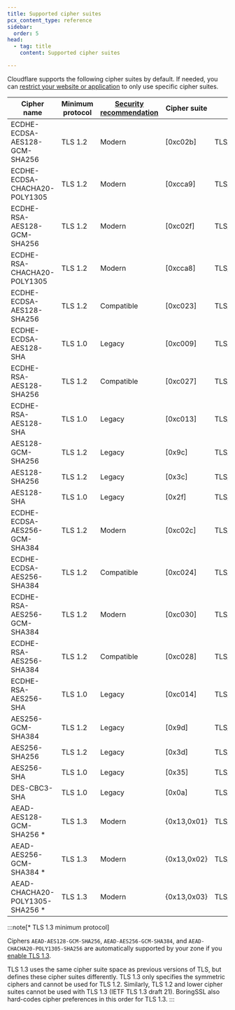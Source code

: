 ```yaml
---
title: Supported cipher suites
pcx_content_type: reference
sidebar:
  order: 5
head:
  - tag: title
    content: Supported cipher suites

---
```


Cloudflare supports the following cipher suites by default. If needed, you can [restrict your website or application](/ssl/edge-certificates/additional-options/cipher-suites/customize-cipher-suites/) to only use specific cipher suites.

| Cipher name | Minimum protocol | [Security recommendation](/ssl/edge-certificates/additional-options/cipher-suites/recommendations/) | Cipher suite | IANA name |
| -------------------------------- | ---------------- | ------------------------------------------------------------------------ | ------------ | --------------------------------------------------- |
| ECDHE-ECDSA-AES128-GCM-SHA256    | TLS 1.2          | Modern                                                                   | \[0xc02b]    | TLS\_ECDHE\_ECDSA\_WITH\_AES\_128\_GCM\_SHA256      |
| ECDHE-ECDSA-CHACHA20-POLY1305    | TLS 1.2          | Modern                                                                   | \[0xcca9]    | TLS\_ECDHE\_ECDSA\_WITH\_CHACHA20\_POLY1305\_SHA256 |
| ECDHE-RSA-AES128-GCM-SHA256      | TLS 1.2          | Modern                                                                   | \[0xc02f]    | TLS\_ECDHE\_RSA\_WITH\_AES\_128\_GCM\_SHA256        |
| ECDHE-RSA-CHACHA20-POLY1305      | TLS 1.2          | Modern                                                                   | \[0xcca8]    | TLS\_ECDHE\_RSA\_WITH\_CHACHA20\_POLY1305\_SHA256   |
| ECDHE-ECDSA-AES128-SHA256        | TLS 1.2          | Compatible                                                               | \[0xc023]    | TLS\_ECDHE\_ECDSA\_WITH\_AES\_128\_CBC\_SHA256      |
| ECDHE-ECDSA-AES128-SHA           | TLS 1.0          | Legacy                                                                   | \[0xc009]    | TLS\_ECDHE\_ECDSA\_WITH\_AES\_128\_CBC\_SHA         |
| ECDHE-RSA-AES128-SHA256          | TLS 1.2          | Compatible                                                               | \[0xc027]    | TLS\_ECDHE\_RSA\_WITH\_AES\_128\_CBC\_SHA256        |
| ECDHE-RSA-AES128-SHA             | TLS 1.0          | Legacy                                                                   | \[0xc013]    | TLS\_ECDHE\_RSA\_WITH\_AES\_128\_CBC\_SHA           |
| AES128-GCM-SHA256                | TLS 1.2          | Legacy                                                                   | \[0x9c]      | TLS\_RSA\_WITH\_AES\_128\_GCM\_SHA256               |
| AES128-SHA256                    | TLS 1.2          | Legacy                                                                   | \[0x3c]      | TLS\_RSA\_WITH\_AES\_128\_CBC\_SHA256               |
| AES128-SHA                       | TLS 1.0          | Legacy                                                                   | \[0x2f]      | TLS\_RSA\_WITH\_AES\_128\_CBC\_SHA                  |
| ECDHE-ECDSA-AES256-GCM-SHA384    | TLS 1.2          | Modern                                                                   | \[0xc02c]    | TLS\_ECDHE\_ECDSA\_WITH\_AES\_256\_GCM\_SHA384      |
| ECDHE-ECDSA-AES256-SHA384        | TLS 1.2          | Compatible                                                               | \[0xc024]    | TLS\_ECDHE\_ECDSA\_WITH\_AES\_256\_CBC\_SHA384      |
| ECDHE-RSA-AES256-GCM-SHA384      | TLS 1.2          | Modern                                                                   | \[0xc030]    | TLS\_ECDHE\_RSA\_WITH\_AES\_256\_GCM\_SHA384        |
| ECDHE-RSA-AES256-SHA384          | TLS 1.2          | Compatible                                                               | \[0xc028]    | TLS\_ECDHE\_RSA\_WITH\_AES\_256\_CBC\_SHA384        |
| ECDHE-RSA-AES256-SHA             | TLS 1.0          | Legacy                                                                   | \[0xc014]    | TLS\_ECDHE\_RSA\_WITH\_AES\_256\_CBC\_SHA           |
| AES256-GCM-SHA384                | TLS 1.2          | Legacy                                                                   | \[0x9d]      | TLS\_RSA\_WITH\_AES\_256\_GCM\_SHA384               |
| AES256-SHA256                    | TLS 1.2          | Legacy                                                                   | \[0x3d]      | TLS\_RSA\_WITH\_AES\_256\_CBC\_SHA256               |
| AES256-SHA                       | TLS 1.0          | Legacy                                                                   | \[0x35]      | TLS\_RSA\_WITH\_AES\_256\_CBC\_SHA                  |
| DES-CBC3-SHA                     | TLS 1.0          | Legacy                                                                   | \[0x0a]      | TLS\_RSA\_WITH\_3DES\_EDE\_CBC\_SHA                 |
| AEAD-AES128-GCM-SHA256 \*        | TLS 1.3          | Modern                                                                   | {0x13,0x01}  | TLS\_AES\_128\_GCM\_SHA256                          |
| AEAD-AES256-GCM-SHA384 \*        | TLS 1.3          | Modern                                                                   | {0x13,0x02}  | TLS\_AES\_256\_GCM\_SHA384                          |
| AEAD-CHACHA20-POLY1305-SHA256 \* | TLS 1.3          | Modern                                                                   | {0x13,0x03}  | TLS\_CHACHA20\_POLY1305\_SHA256                     |

:::note[* TLS 1.3 minimum protocol]

Ciphers `AEAD-AES128-GCM-SHA256`, `AEAD-AES256-GCM-SHA384`, and `AEAD-CHACHA20-POLY1305-SHA256` are automatically supported by your zone if you [enable TLS 1.3](/ssl/edge-certificates/additional-options/tls-13/#enable-tls-13).

TLS 1.3 uses the same cipher suite space as previous versions of TLS, but defines these cipher suites differently. TLS 1.3 only specifies the symmetric ciphers and cannot be used for TLS 1.2. Similarly, TLS 1.2 and lower cipher suites cannot be used with TLS 1.3 (IETF TLS 1.3 draft 21). BoringSSL also hard-codes cipher preferences in this order for TLS 1.3. 
:::
